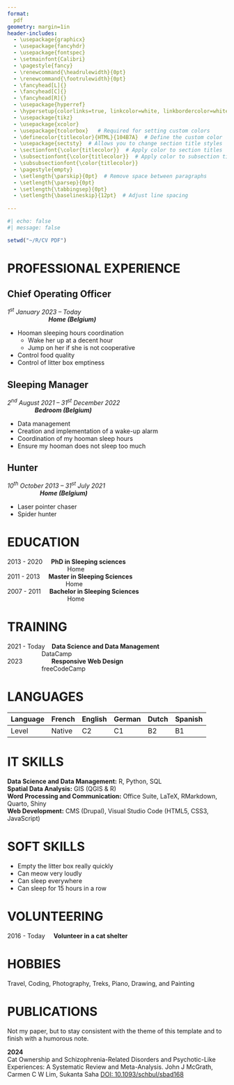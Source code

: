 ---
format:
  pdf
geometry: margin=1in
header-includes:
  - \usepackage{graphicx}
  - \usepackage{fancyhdr}
  - \usepackage{fontspec}
  - \setmainfont{Calibri}
  - \pagestyle{fancy}
  - \renewcommand{\headrulewidth}{0pt}
  - \renewcommand{\footrulewidth}{0pt}
  - \fancyhead[L]{}
  - \fancyhead[C]{}
  - \fancyhead[R]{}
  - \usepackage{hyperref}
  - \hypersetup{colorlinks=true, linkcolor=white, linkbordercolor=white}
  - \usepackage{tikz} 
  - \usepackage{xcolor}
  - \usepackage{tcolorbox}   # Required for setting custom colors
  - \definecolor{titlecolor}{HTML}{104B7A}  # Define the custom color
  - \usepackage{sectsty}  # Allows you to change section title styles
  - \sectionfont{\color{titlecolor}}  # Apply color to section titles
  - \subsectionfont{\color{titlecolor}}  # Apply color to subsection titles
  - \subsubsectionfont{\color{titlecolor}}
  - \pagestyle{empty}
  - \setlength{\parskip}{0pt}  # Remove space between paragraphs
  - \setlength{\parsep}{0pt}
  - \setlength{\tabbingsep}{0pt}
  - \setlength{\baselineskip}{12pt}  # Adjust line spacing
  
---


```{r}
#| echo: false
#| message: false

setwd("~/R/CV PDF")
```

```{=tex}
\noindent
\begin{tcolorbox}[colback=titlecolor!100,colframe=white,arc=10pt,boxrule=0pt,
    width=\dimexpr\textwidth+1.5cm\relax,  % Increase the width beyond text margins
    enlarge left by=-1cm,               % Shift box left by 0.75cm
    enlarge right by=-1cm,              % Shift box right by 0.75cm
    ]

    \begin{minipage}[c][4cm][c]{0.20\textwidth}  % Adjusted image minipage width
        \centering
        \begin{tikzpicture}
            \draw[white, line width=3pt] (0,0) circle(1.75cm);
            \clip (0,0) circle(1.75cm);  % Clip to a circle with a radius of 1.75cm
            \node[anchor=center] at (0,0) {\includegraphics[width=3.5cm,height=3.5cm, keepaspectratio]{zena.jpg}};
        \end{tikzpicture}
    \end{minipage}%
    \hfill
    \begin{minipage}[c][5.25cm][c]{0.75\textwidth}  % Adjusted text minipage width
        \textcolor{white}{
            \textbf{\LARGE Coding Zena} \\
            \noindent\makebox[\linewidth]{\rule{\textwidth}{0.4pt}} \\  % Add white underline
            \begin{tabbing}
            \hspace{3cm} \= \hspace{5cm} \= \kill
            \textbf{Gender:} Female \> 
            \textbf{Date of birth:} 01/05/2015 \> \textbf{Nationality:} Belgian \\
            \textbf{Residence:} Belgium \\
            \textbf{Phone:} (+32)0123456789 \\
            \textbf{Email:} \href{mailto:codingzena@gmail.com}{\textcolor{white}{\underline{codingzena@gmail.com}}} \\
            \textbf{ORCID:} \href{https://orcid.org/0000-0000-0000-0000}{\textcolor{white}{\underline{0000-0000-0000-0000}}} \\
            \textbf{LinkedIn:} \href{https://www.linkedin.com/in/sarah-houben-6238abba/}{\textcolor{white}{\underline{sarah-houben-6238abba}}}
            \end{tabbing}
        }
    \end{minipage}

\end{tcolorbox}

```
# PROFESSIONAL EXPERIENCE

## Chief Operating Officer

*1^st^ January 2023 – Today*                                                                                                             ***Home (Belgium)***

-   Hooman sleeping hours coordination
    -   Wake her up at a decent hour
    -   Jump on her if she is not cooperative
-   Control food quality
-   Control of litter box emptiness

## Sleeping Manager

*2^nd^ August 2021 – 31^st^ December 2022*                                                                                ***Bedroom (Belgium)***

-   Data management
-   Creation and implementation of a wake-up alarm
-   Coordination of my hooman sleep hours
-   Ensure my hooman does not sleep too much

## Hunter

*10^th^ October 2013 – 31^st^ July 2021*                                                                                          ***Home (Belgium)***

-   Laser pointer chaser
-   Spider hunter

# EDUCATION

2013 - 2020     **PhD in Sleeping sciences**                                                                                              Home\
2011 - 2013     **Master in Sleeping Sciences**                                                                                         Home\
2007 - 2011     **Bachelor in Sleeping Sciences**                                                                                      Home\

# TRAINING

2021 - Today    **Data Science and Data Management**                                                            DataCamp\
2023                  **Responsive Web Design**                                                                                 freeCodeCamp\

# LANGUAGES

| Language | French | English | German | Dutch | Spanish |
|----------|--------|---------|--------|-------|---------|
| Level    | Native | C2      | C1     | B2    | B1      |

# IT SKILLS

**Data Science and Data Management:** R, Python, SQL\
**Spatial Data Analysis:** GIS (QGIS & R)\
**Word Processing and Communication:** Office Suite, LaTeX, RMarkdown, Quarto, Shiny\
**Web Development:** CMS (Drupal), Visual Studio Code (HTML5, CSS3, JavaScript)

# SOFT SKILLS

-   Empty the litter box really quickly
-   Can meow very loudly
-   Can sleep everywhere
-   Can sleep for 15 hours in a row

# VOLUNTEERING

2016 - Today     **Volunteer in a cat shelter**

# HOBBIES

Travel, Coding, Photography, Treks, Piano, Drawing, and Painting

\newpage

# PUBLICATIONS

Not my paper, but to stay consistent with the theme of this template and to finish with a humorous note.

**2024**\
Cat Ownership and Schizophrenia-Related Disorders and Psychotic-Like Experiences: A Systematic Review and Meta-Analysis. John J McGrath, Carmen C W Lim, Sukanta Saha [DOI: 10.1093/schbul/sbad168](https://pubmed.ncbi.nlm.nih.gov/38041862/)
